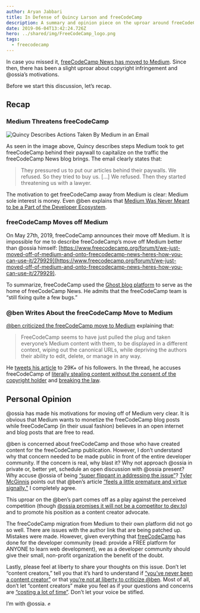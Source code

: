 ```yaml
---
author: Aryan Jabbari
title: In Defense of Quincy Larson and freeCodeCamp
description: A summary and opinion piece on the uproar around freeCodeCamp's move off Medium
date: 2019-06-04T13:42:24.726Z
hero: ../shared/img/FreeCodeCamp_logo.png
tags:
  - freecodecamp
---
```

In case you missed it, [freeCodeCamp News has moved to Medium](https://www.freecodecamp.org/forum/t/we-just-moved-off-of-medium-and-onto-freecodecamp-news-heres-how-you-can-use-it/279929). Since then, there has been a slight uproar about copyright infringement and @ossia’s motivations.

Before we start this discussion, let’s recap.

## Recap

### Medium Threatens freeCodeCamp

![Quincy Describes Actions Taken By Medium in an Email]( https://i1.wp.com/wptavern.com/wp-content/uploads/2019/05/Screen-Shot-2019-05-31-at-1.48.01-PM.png)

As seen in the image above, Quincy describes steps Medium took to get freeCodeCamp behind their paywall to capitalize on the traffic the freeCodeCamp News blog brings. The email clearly states that:

> They pressured us to put our articles behind their paywalls. We refused. So they tried to buy us. […] We refused. Then they started threatening us with a lawyer.

The motivation to get freeCodeCamp away from Medium is clear: Medium sole interest is money. Even @ben explains that [Medium Was Never Meant to be a Part of the Developer Ecosystem](https://dev.to/devteam/medium-was-never-meant-to-be-a-part-of-the-developer-ecosystem-25a0).

### freeCodeCamp Moves off Medium

On May 27th, 2019, freeCodeCamp announces their move off Medium. It is impossible for me to describe freeCodeCamp’s move off Medium better than @ossia himself: [https://www.freecodecamp.org/forum/t/we-just-moved-off-of-medium-and-onto-freecodecamp-news-heres-how-you-can-use-it/279929](https://www.freecodecamp.org/forum/t/we-just-moved-off-of-medium-and-onto-freecodecamp-news-heres-how-you-can-use-it/279929).

To summarize, freeCodeCamp used the [Ghost blog platform](https://ghost.org/) to serve as the home of freeCodeCamp News. He admits that the freeCodeCamp team is “still fixing quite a few bugs.”

### @ben Writes About the freeCodeCamp Move to Medium

[@ben criticized the freeCodeCamp move to Medium](https://dev.to/ben/i-m-concerned-with-the-move-that-freecodecamp-just-pulled-by-leaving-medium-io8) explaining that:

> FreeCodeCamp seems to have just pulled the plug and taken everyone’s Medium content with them, to be displayed in a different context, wiping out the canonical URLs, while depriving the authors their ability to edit, delete, or manage in any way.

He [tweets his article](https://twitter.com/bendhalpern/status/1133444368289927174) to 29K+ of his followers. In the thread, he accuses freeCodeCamp of [literally stealing content without the consent of the copyright holder](https://twitter.com/bendhalpern/status/1133494706363609088) and [breaking the law](https://twitter.com/bendhalpern/status/1133459111184666631).

## Personal Opinion

@ossia has made his motivations for moving off of Medium very clear. It is obvious that Medium wants to monetize the freeCodeCamp blog posts while freeCodeCamp (in their usual fashion) believes in an open internet and blog posts that are free to read.

@ben is concerned about freeCodeCamp and those who have created content for the freeCodeCamp publication. However, I don’t understand why that concern needed to be made public in front of the entire developer community. If the concern is real, why blast it? Why not approach @ossia in private or, better yet, schedule an open discussion with @ossia present?  Why accuse @ossia of being [“super flippant in addressing the issue”](https://twitter.com/bendhalpern/status/1133444368289927174)?
[Tyler McGinnis](https://twitter.com/tylermcginnis) points out that @ben’s article [“feels a little premature and virtue signally."](https://twitter.com/tylermcginnis/status/1133490470829547520) I completely agree.

This uproar on the @ben’s part comes off as a play against the perceived competition (though [@ossia promises it will not be a competitor to dev.to](https://twitter.com/ossia/status/1133457561070579712)) and to promote his position as a content creator advocate.

The freeCodeCamp migration from Medium to their own platform did not go so well. There are issues with the author link that are being patched up. Mistakes were made. However, given everything that [freeCodeCamp](https://www.freecodecamp.org) has done for the developer community (read: provide a FREE platform for ANYONE to learn web development), we as a developer community should give their small, non-profit organization the benefit of the doubt.

Lastly, please feel at liberty to share your thoughts on this issue. Don’t let “content creators,” tell you that it’s hard to understand if [“you’ve never been a content creator”](https://twitter.com/LittleKope/status/1133475647664398337) or that [you’re not at liberty to criticize @ben](https://twitter.com/LittleKope/status/1133790929389871104). Most of all, don’t let “content creators” make you feel as if your questions and concerns are [“costing a lot of time”](https://twitter.com/LittleKope/status/1133801190096023552). Don’t let your voice be stifled.

I’m with @ossia. ✊
